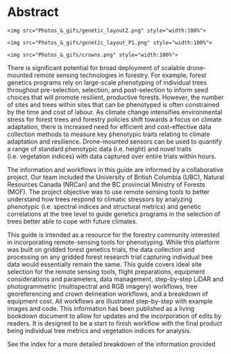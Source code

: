 # Abstract
<div class="slideshow-container">
  <div class="slide fade">
    <img src="Photos_&_gifs/genetic_layout2.png" style="width:100%">
  </div>
  <div class="slide fade">
    <img src="Photos_&_gifs/genetic_layout_P1.png" style="width:100%">
  </div>
  <div class="slide fade">
    <img src="Photos_&_gifs/crowns.png" style="width:100%">
  </div>
  <!-- Add more slides as necessary -->
</div>

<div class="text-container">
There is significant potential for broad deployment of scalable drone-mounted remote sensing technologies in forestry. For example, forest genetics programs rely on large-scale phenotyping of individual trees throughout pre-selection, selection, and post-selection to inform seed choices that will promote resilient, productive forests. However, the number of sites and trees within sites that can be phenotyped is often constrained by the time and cost of labour. As climate change intensifies environmental stress for forest trees and forestry policies shift towards a focus on climate adaptation, there is increased need for efficient and cost-effective data collection methods to measure key phenotypic traits relating to climate adaptation and resilience. Drone-mounted sensors can be used to quantify a range of standard phenotypic data (i.e. height) and novel traits (i.e. vegetation indices) with data captured over entire trials within hours.

The information and workflows in this guide are informed by a collaborative project. Our team included the University of British Columbia (UBC), Natural Resources Canada (NRCan) and the BC provincial Ministry of Forests (MOF). The project objective was to use remote sensing tools to better understand how trees respond to climatic stressors by analyzing phenotypic (i.e. spectral indices and structural metrics) and genetic correlations at the tree level to guide genetics programs in the selection of trees better able to cope with future climates.

This guide is intended as a resource for the forestry community interested in incorporating remote-sensing tools for phenotyping. While this platform was built on gridded forest genetics trials, the data collection and processing on any gridded forest research trial capturing individual tree data would essentially remain the same. This guide covers ideal site selection for the remote sensing tools, flight preparations, equipment considerations and parameters, data management, step-by-step LiDAR and photogrammetric (multispectral and RGB imagery) workflows, tree georeferencing and crown delineation workflows, and a breakdown of equipment cost. All workflows are illustrated step-by-step with example images and code. This information has been published as a living bookdown document to allow for updates and the incorporation of edits by readers. It is designed to be a start to finish workflow with the final product being individual tree metrics and vegetation indices for analysis.

See the index for a more detailed breakdown of the information provided
</div>

<script>
let slideIndex = 0;
showSlides();

function showSlides() {
  let slides = document.getElementsByClassName("slide");
  for (let i = 0; i < slides.length; i++) {
    slides[i].style.display = "none";  
  }
  slideIndex++;
  if (slideIndex > slides.length) {slideIndex = 1}    
  slides[slideIndex-1].style.display = "block";  
  setTimeout(showSlides, 3000); // Change slide every 3 seconds
}
</script>